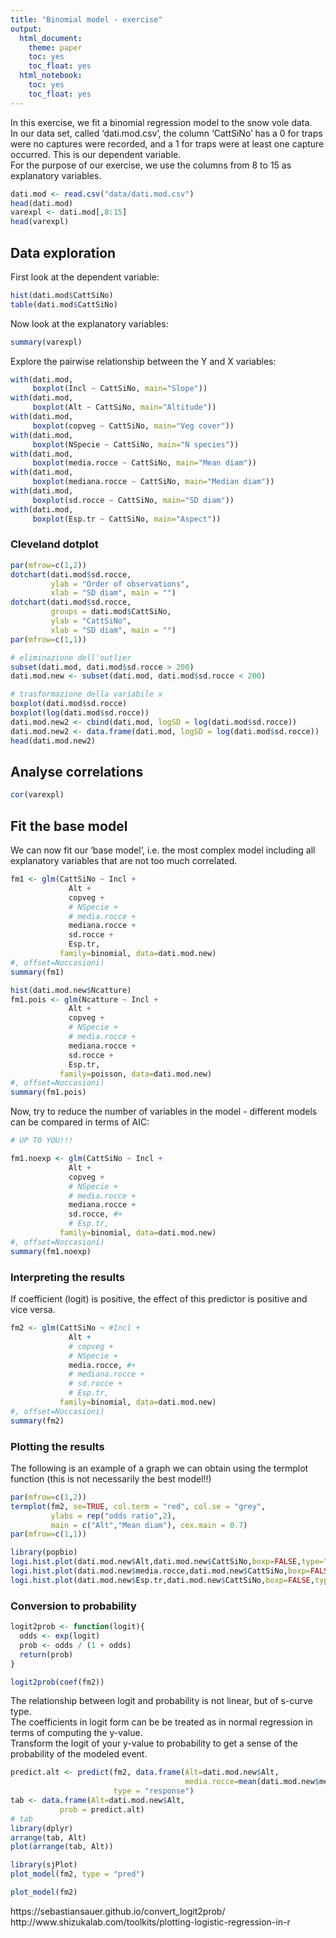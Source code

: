 ```yaml
---
title: "Binomial model - exercise"
output: 
  html_document: 
    theme: paper
    toc: yes
    toc_float: yes
  html_notebook: 
    toc: yes
    toc_float: yes
---
```


In this exercise, we fit a binomial regression model to the snow vole data.   
In our data set, called 'dati.mod.csv', the column 'CattSiNo' has a 0 for traps were no captures were recorded, and a 1 for traps were at least one capture occurred. This is our dependent variable.   
For the purpose of our exercise, we use the columns from 8 to 15 as explanatory variables.  

```r

dati.mod <- read.csv("data/dati.mod.csv")
head(dati.mod)
varexpl <- dati.mod[,8:15]
head(varexpl)

```


## Data exploration

First look at the dependent variable:

```r
hist(dati.mod$CattSiNo)
table(dati.mod$CattSiNo)
```

Now look at the explanatory variables:

```r
summary(varexpl)
```

Explore the pairwise relationship between the Y and X variables:

```r
with(dati.mod,
     boxplot(Incl ~ CattSiNo, main="Slope"))
with(dati.mod,
     boxplot(Alt ~ CattSiNo, main="Altitude"))
with(dati.mod,
     boxplot(copveg ~ CattSiNo, main="Veg cover"))
with(dati.mod,
     boxplot(NSpecie ~ CattSiNo, main="N species"))
with(dati.mod,
     boxplot(media.rocce ~ CattSiNo, main="Mean diam"))
with(dati.mod,
     boxplot(mediana.rocce ~ CattSiNo, main="Median diam"))
with(dati.mod,
     boxplot(sd.rocce ~ CattSiNo, main="SD diam"))
with(dati.mod,
     boxplot(Esp.tr ~ CattSiNo, main="Aspect"))
```

### Cleveland dotplot

```r

par(mfrow=c(1,2))
dotchart(dati.mod$sd.rocce,
         ylab = "Order of observations",
         xlab = "SD diam", main = "")
dotchart(dati.mod$sd.rocce,
         groups = dati.mod$CattSiNo,
         ylab = "CattSiNo",
         xlab = "SD diam", main = "")
par(mfrow=c(1,1))

# eliminazione dell'outlier
subset(dati.mod, dati.mod$sd.rocce > 200)
dati.mod.new <- subset(dati.mod, dati.mod$sd.rocce < 200)

# trasformazione della variabile x
boxplot(dati.mod$sd.rocce)
boxplot(log(dati.mod$sd.rocce))
dati.mod.new2 <- cbind(dati.mod, logSD = log(dati.mod$sd.rocce))
dati.mod.new2 <- data.frame(dati.mod, logSD = log(dati.mod$sd.rocce))
head(dati.mod.new2)

```


## Analyse correlations

```r
cor(varexpl)
```


## Fit the base model

We can now fit our 'base model', i.e. the most complex model including all explanatory variables that are not too much correlated.


```r

fm1 <- glm(CattSiNo ~ Incl +
             Alt +
             copveg +
             # NSpecie +
             # media.rocce +
             mediana.rocce +
             sd.rocce +
             Esp.tr,
           family=binomial, data=dati.mod.new)
#, offset=Noccasioni)
summary(fm1)

hist(dati.mod.new$Ncatture)
fm1.pois <- glm(Ncatture ~ Incl +
             Alt +
             copveg +
             # NSpecie +
             # media.rocce +
             mediana.rocce +
             sd.rocce +
             Esp.tr,
           family=poisson, data=dati.mod.new)
#, offset=Noccasioni)
summary(fm1.pois)

```

Now, try to reduce the number of variables in the model - different models can be compared in terms of AIC:

```r
# UP TO YOU!!!

fm1.noexp <- glm(CattSiNo ~ Incl +
             Alt +
             copveg +
             # NSpecie +
             # media.rocce +
             mediana.rocce +
             sd.rocce, #+
             # Esp.tr,
           family=binomial, data=dati.mod.new)
#, offset=Noccasioni)
summary(fm1.noexp)


```


### Interpreting the results

If coefficient (logit) is positive, the effect of this predictor is positive and vice versa.

```r
fm2 <- glm(CattSiNo ~ #Incl +
             Alt +
             # copveg +
             # NSpecie +
             media.rocce, #+
             # mediana.rocce +
             # sd.rocce +
             # Esp.tr,
           family=binomial, data=dati.mod.new)
#, offset=Noccasioni)
summary(fm2)
```

### Plotting the results

The following is an example of a graph we can obtain using the termplot function (this is not necessarily the best model!!)

```r

par(mfrow=c(1,2))
termplot(fm2, se=TRUE, col.term = "red", col.se = "grey",
         ylabs = rep("odds ratio",2),
         main = c("Alt","Mean diam"), cex.main = 0.7)
par(mfrow=c(1,1))

```

```r
library(popbio)
logi.hist.plot(dati.mod.new$Alt,dati.mod.new$CattSiNo,boxp=FALSE,type="hist",col="gray")
logi.hist.plot(dati.mod.new$media.rocce,dati.mod.new$CattSiNo,boxp=FALSE,type="hist",col="gray")
logi.hist.plot(dati.mod.new$Esp.tr,dati.mod.new$CattSiNo,boxp=FALSE,type="hist",col="gray")

```


### Conversion to probability


```r
logit2prob <- function(logit){
  odds <- exp(logit)
  prob <- odds / (1 + odds)
  return(prob)
}
```

```r
logit2prob(coef(fm2))
```

The relationship between logit and probability is not linear, but of s-curve type.   
The coefficients in logit form can be be treated as in normal regression in terms of computing the y-value.   
Transform the logit of your y-value to probability to get a sense of the probability of the modeled event.

```r
predict.alt <- predict(fm2, data.frame(Alt=dati.mod.new$Alt,
                                       media.rocce=mean(dati.mod.new$media.rocce)),
                       type = "response")
tab <- data.frame(Alt=dati.mod.new$Alt,
           prob = predict.alt)
# tab
library(dplyr)
arrange(tab, Alt)
plot(arrange(tab, Alt))
```


```r
library(sjPlot)
plot_model(fm2, type = "pred")
```


```r
plot_model(fm2)
```


https://sebastiansauer.github.io/convert_logit2prob/
http://www.shizukalab.com/toolkits/plotting-logistic-regression-in-r






